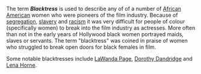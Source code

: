 The term '''''Blacktress''''' is used to describe any of of a number of [[African American]] women who were pioneers of the film industry. Because of [[segregation]], [[slavery]] and [[racism]] it was very difficult for people of colour (specifically women) to break into the film industry as actresses. More often than not in the early years of Hollywood black women portrayed maids, slaves or servants. The term "blacktress" was coined in praise of women who struggled to break open doors for black females in film. 

Some notable blacktresses include [[LaWanda Page]], [[Dorothy Dandridge]] and [[Lena Horne]].

{{stub}}